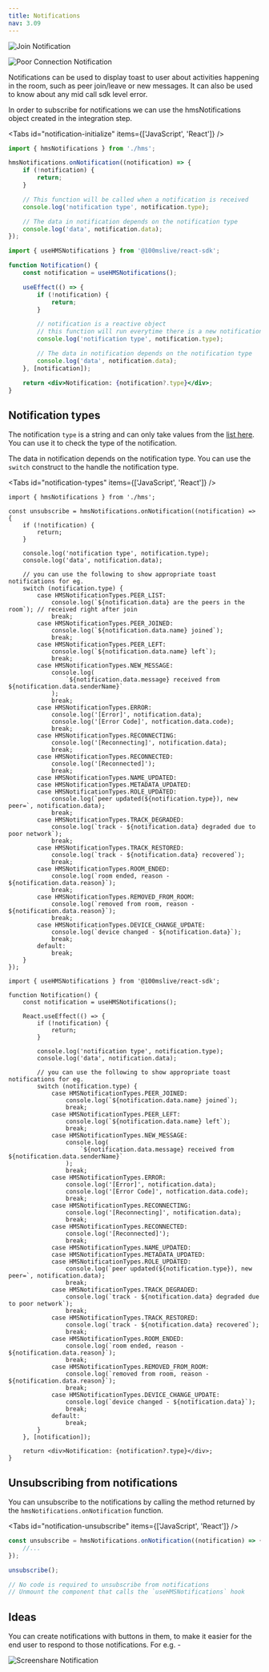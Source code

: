 ```yaml
---
title: Notifications
nav: 3.09
---
```


![Join Notification](/guides/notification-join.png)

![Poor Connection Notification](/guides/notification-internet.png)

Notifications can be used to display toast to user about activities happening in the room, such as peer join/leave or new messages.
It can also be used to know about any mid call sdk level error.

In order to subscribe for notifications we can use the hmsNotifications object created in the integration step.

<Tabs id="notification-initialize" items={['JavaScript', 'React']} />

<Tab id="notification-initialize-0">

```jsx
import { hmsNotifications } from './hms';

hmsNotifications.onNotification((notification) => {
    if (!notification) {
        return;
    }

    // This function will be called when a notification is received
    console.log('notification type', notification.type);

    // The data in notification depends on the notification type
    console.log('data', notification.data);
});
```

</Tab>

<Tab id="notification-initialize-1">

```jsx
import { useHMSNotifications } from '@100mslive/react-sdk';

function Notification() {
    const notification = useHMSNotifications();

    useEffect(() => {
        if (!notification) {
            return;
        }

        // notification is a reactive object
        // this function will run everytime there is a new notification
        console.log('notification type', notification.type);

        // The data in notification depends on the notification type
        console.log('data', notification.data);
    }, [notification]);

    return <div>Notification: {notification?.type}</div>;
}
```

</Tab>

## Notification types

The notification `type` is a string and can only take values from the [list here](/api-reference/javascript/v2/enums/HMSNotificationTypes).
You can use it to check the type of the notification.

The data in notification depends on the notification type. You can use the `switch` construct to the handle the notification type.

<Tabs id="notification-types" items={['JavaScript', 'React']} />

<Tab id="notification-types-0">

```jsx{14-44}
import { hmsNotifications } from './hms';

const unsubscribe = hmsNotifications.onNotification((notification) => {
    if (!notification) {
        return;
    }

    console.log('notification type', notification.type);
    console.log('data', notification.data);

    // you can use the following to show appropriate toast notifications for eg.
    switch (notification.type) {
        case HMSNotificationTypes.PEER_LIST:
            console.log(`${notification.data} are the peers in the room`); // received right after join
            break;
        case HMSNotificationTypes.PEER_JOINED:
            console.log(`${notification.data.name} joined`);
            break;
        case HMSNotificationTypes.PEER_LEFT:
            console.log(`${notification.data.name} left`);
            break;
        case HMSNotificationTypes.NEW_MESSAGE:
            console.log(
                `${notification.data.message} received from ${notification.data.senderName}`
            );
            break;
        case HMSNotificationTypes.ERROR:
            console.log('[Error]', notification.data);
            console.log('[Error Code]', notfication.data.code);
            break;
        case HMSNotificationTypes.RECONNECTING:
            console.log('[Reconnecting]', notification.data);
            break;
        case HMSNotificationTypes.RECONNECTED:
            console.log('[Reconnected]');
            break;
        case HMSNotificationTypes.NAME_UPDATED:
        case HMSNotificationTypes.METADATA_UPDATED:
        case HMSNotificationTypes.ROLE_UPDATED:
            console.log(`peer updated(${notification.type}), new peer=`, notification.data);
            break;
        case HMSNotificationTypes.TRACK_DEGRADED:
            console.log(`track - ${notification.data} degraded due to poor network`);
            break;
        case HMSNotificationTypes.TRACK_RESTORED:
            console.log(`track - ${notification.data} recovered`);
            break;
        case HMSNotificationTypes.ROOM_ENDED:
            console.log(`room ended, reason - ${notification.data.reason}`);
            break;
        case HMSNotificationTypes.REMOVED_FROM_ROOM:
            console.log(`removed from room, reason - ${notification.data.reason}`);
            break;
        case HMSNotificationTypes.DEVICE_CHANGE_UPDATE:
            console.log(`device changed - ${notification.data}`);
            break;
        default:
            break;
    }
});
```

</Tab>

<Tab id="notification-types-1">

```jsx{14-44}
import { useHMSNotifications } from '@100mslive/react-sdk';

function Notification() {
    const notification = useHMSNotifications();

    React.useEffect(() => {
        if (!notification) {
            return;
        }

        console.log('notification type', notification.type);
        console.log('data', notification.data);

        // you can use the following to show appropriate toast notifications for eg.
        switch (notification.type) {
            case HMSNotificationTypes.PEER_JOINED:
                console.log(`${notification.data.name} joined`);
                break;
            case HMSNotificationTypes.PEER_LEFT:
                console.log(`${notification.data.name} left`);
                break;
            case HMSNotificationTypes.NEW_MESSAGE:
                console.log(
                    `${notification.data.message} received from ${notification.data.senderName}`
                );
                break;
            case HMSNotificationTypes.ERROR:
                console.log('[Error]', notification.data);
                console.log('[Error Code]', notfication.data.code);
                break;
            case HMSNotificationTypes.RECONNECTING:
                console.log('[Reconnecting]', notification.data);
                break;
            case HMSNotificationTypes.RECONNECTED:
                console.log('[Reconnected]');
                break;
            case HMSNotificationTypes.NAME_UPDATED:
            case HMSNotificationTypes.METADATA_UPDATED:
            case HMSNotificationTypes.ROLE_UPDATED:
                console.log(`peer updated(${notification.type}), new peer=`, notification.data);
                break;
            case HMSNotificationTypes.TRACK_DEGRADED:
                console.log(`track - ${notification.data} degraded due to poor network`);
                break;
            case HMSNotificationTypes.TRACK_RESTORED:
                console.log(`track - ${notification.data} recovered`);
                break;
            case HMSNotificationTypes.ROOM_ENDED:
                console.log(`room ended, reason - ${notification.data.reason}`);
                break;
            case HMSNotificationTypes.REMOVED_FROM_ROOM:
                console.log(`removed from room, reason - ${notification.data.reason}`);
                break;
            case HMSNotificationTypes.DEVICE_CHANGE_UPDATE:
                console.log(`device changed - ${notification.data}`);
                break;
            default:
                break;
        }
    }, [notification]);

    return <div>Notification: {notification?.type}</div>;
}
```

</Tab>

## Unsubscribing from notifications

You can unsubscribe to the notifications by calling the method returned by the `hmsNotifications.onNotification` function.

<Tabs id="notification-unsubscribe" items={['JavaScript', 'React']} />

<Tab id="notification-unsubscribe-0">

```jsx
const unsubscribe = hmsNotifications.onNotification((notification) => {
    //...
});

unsubscribe();
```

</Tab>

<Tab id="notification-unsubscribe-1">

```jsx
// No code is required to unsubscribe from notifications
// Unmount the component that calls the `useHMSNotifications` hook
```

</Tab>

## Ideas

You can create notifications with buttons in them, to make it easier for the end user to respond to those notifications.
For e.g. -

![Screenshare Notification](/guides/notification-screen.png)

